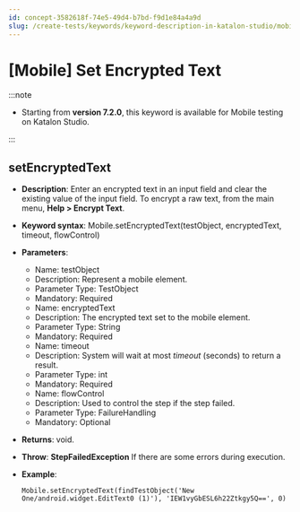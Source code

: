```yaml
---
id: concept-3582618f-74e5-49d4-b7bd-f9d1e84a4a9d
slug: /create-tests/keywords/keyword-description-in-katalon-studio/mobile-keywords/mobile-set-encrypted-text
---
```


# \[Mobile\] Set Encrypted Text


:::note

-   Starting from **version 7.2.0**, this keyword is available for Mobile testing on Katalon Studio.


:::

## setEncryptedText

-   **Description**: Enter an encrypted text in an input field and clear the existing value of the input field. To encrypt a raw text, from the main menu, **Help &gt; Encrypt Text**.
-   **Keyword syntax**: Mobile.setEncryptedText\(testObject, encryptedText, timeout, flowControl\)
-   **Parameters**:

    -   Name: testObject
    -   Description: Represent a mobile element.
    -   Parameter Type: TestObject
    -   Mandatory: Required
    -   Name: encryptedText
    -   Description: The encrypted text set to the mobile element.
    -   Parameter Type: String
    -   Mandatory: Required
    -   Name: timeout
    -   Description: System will wait at most *timeout* \(seconds\) to return a result.
    -   Parameter Type: int
    -   Mandatory: Required
    -   Name: flowControl
    -   Description: Used to control the step if the step failed.
    -   Parameter Type: FailureHandling
    -   Mandatory: Optional
-   **Returns**: void.
-   **Throw**: **StepFailedException** If there are some errors during execution.
-   **Example**:

    ```
    Mobile.setEncryptedText(findTestObject('New One/android.widget.EditText0 (1)'), 'IEW1vyGbESL6h22Ztkgy5Q==', 0)
    
    ```